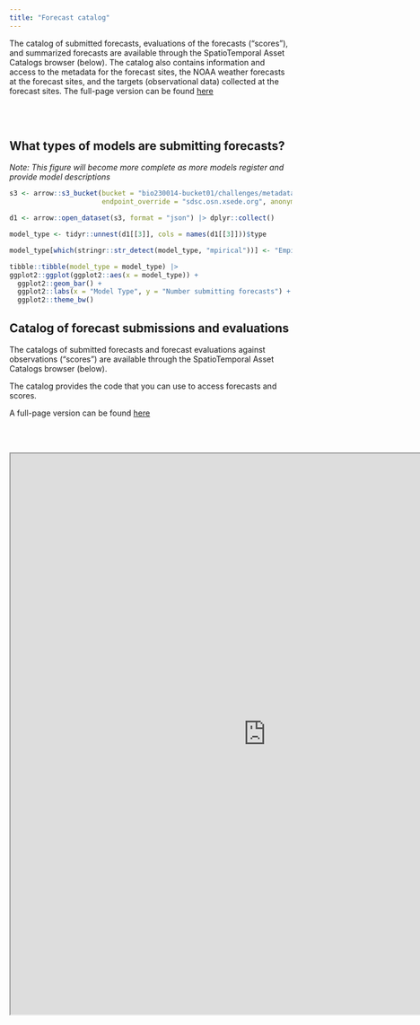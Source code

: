 ```yaml
---
title: "Forecast catalog"
---
```


The catalog of submitted forecasts, evaluations of the forecasts ("scores"), and summarized forecasts are available through the SpatioTemporal Asset Catalogs browser (below). The catalog also contains information and access to the metadata for the forecast sites, the NOAA weather forecasts at the forecast sites, and the targets (observational data) collected at the forecast sites. The full-page version can be found [here](https://radiantearth.github.io/stac-browser/#/external/raw.githubusercontent.com/eco4cast/neon4cast-catalog/main/catalog.json)

<br /> <br />

## What types of models are submitting forecasts?

*Note: This figure will become more complete as more models register and provide model descriptions*

```r
s3 <- arrow::s3_bucket(bucket = "bio230014-bucket01/challenges/metadata/model_id/",
                       endpoint_override = "sdsc.osn.xsede.org", anonymous = TRUE)

d1 <- arrow::open_dataset(s3, format = "json") |> dplyr::collect()

model_type <- tidyr::unnest(d1[[3]], cols = names(d1[[3]]))$type

model_type[which(stringr::str_detect(model_type, "mpirical"))] <- "Empirical"

tibble::tibble(model_type = model_type) |> 
ggplot2::ggplot(ggplot2::aes(x = model_type)) +
  ggplot2::geom_bar() +
  ggplot2::labs(x = "Model Type", y = "Number submitting forecasts") +
  ggplot2::theme_bw()
```

## Catalog of forecast submissions and evaluations {#sec-spatiotemporal-asset-catalog}

The catalogs of submitted forecasts and forecast evaluations against observations ("scores") are available through the SpatioTemporal Asset Catalogs browser (below).\ 

The catalog provides the code that you can use to access forecasts and scores.\ 

A full-page version can be found [here](https://radiantearth.github.io/stac-browser/#/external/raw.githubusercontent.com/eco4cast/neon4cast-catalog/main/catalog.json)\

<br /> <br />

```{=html}
<iframe width="910" height="1000" src="https://radiantearth.github.io/stac-browser/#/external/raw.githubusercontent.com/eco4cast/neon4cast-catalog/main/catalog.json" title="Webpage example"></iframe>
```
